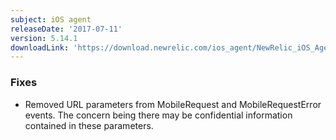 ```yaml
---
subject: iOS agent
releaseDate: '2017-07-11'
version: 5.14.1
downloadLink: 'https://download.newrelic.com/ios_agent/NewRelic_iOS_Agent_5.14.1.zip'
---
```


### Fixes

* Removed URL parameters from MobileRequest and MobileRequestError events. The concern being there may be confidential information contained in these parameters.
